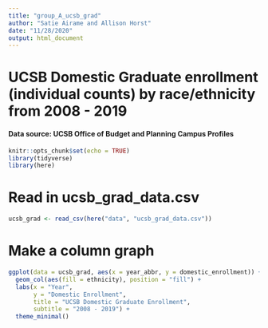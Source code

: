 ```yaml
---
title: "group_A_ucsb_grad"
author: "Satie Airame and Allison Horst"
date: "11/28/2020"
output: html_document
---
```


# UCSB Domestic Graduate enrollment (individual counts) by race/ethnicity from 2008 - 2019
#### Data source: UCSB Office of Budget and Planning Campus Profiles

```r
knitr::opts_chunk$set(echo = TRUE)
library(tidyverse)
library(here)
```

# Read in ucsb_grad_data.csv

```r
ucsb_grad <- read_csv(here("data", "ucsb_grad_data.csv"))
```
# Make a column graph

```r
ggplot(data = ucsb_grad, aes(x = year_abbr, y = domestic_enrollment)) +
  geom_col(aes(fill = ethnicity), position = "fill") +
  labs(x = "Year",
       y = "Domestic Enrollment",
       title = "UCSB Domestic Graduate Enrollment",
       subtitle = "2008 - 2019") +
  theme_minimal()
```

